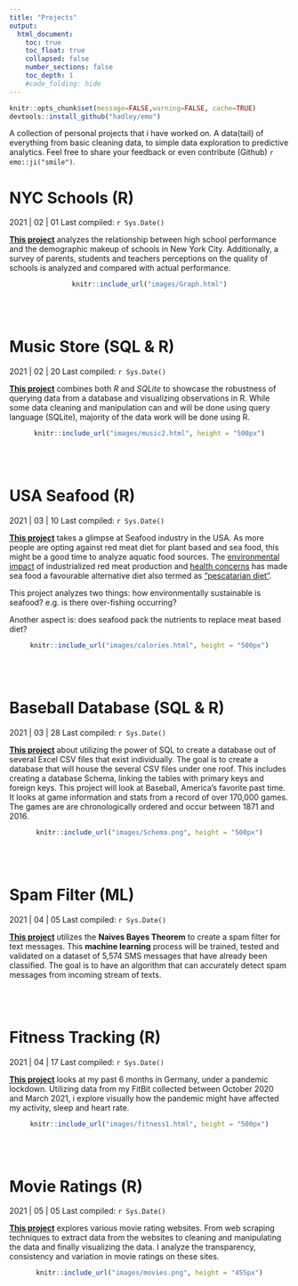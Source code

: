```yaml
---
title: "Projects"
output:
  html_document:
    toc: true
    toc_float: true
    collapsed: false
    number_sections: false
    toc_depth: 1
    #code_folding: hide
---
```


<head>
<!-- Global site tag (gtag.js) - Google Analytics -->
<script async src="https://www.googletagmanager.com/gtag/js?id=G-66RWGWWBXX"></script>
<script>
  window.dataLayer = window.dataLayer || [];
  function gtag(){dataLayer.push(arguments);}
  gtag('js', new Date());

  gtag('config', 'G-66RWGWWBXX');
</script>
</head>

```r
knitr::opts_chunk$set(message=FALSE,warning=FALSE, cache=TRUE)
devtools::install_github("hadley/emo")
```  
 
A collection of personal projects that i have worked on. A data(tail) of everything from basic cleaning data, to simple data exploration to predictive analytics. Feel free to share your feedback or even contribute (Github) `r emo::ji("smile")`.


# NYC Schools (R)

2021 | 02 | 01 Last compiled: `r Sys.Date()`

[**This project**](https://rickyboshe.github.io/Project-Files/) analyzes the relationship between high school performance and the demographic makeup of schools in New York City. Additionally, a survey of parents, students and teachers perceptions on the quality of schools is analyzed and compared with actual performance. 

<center>
```r
knitr::include_url("images/Graph.html")
```
</center>

<br><br>

# Music Store (SQL & R)

2021 | 02 | 20 Last compiled: `r Sys.Date()`

[**This project**](https://rickyboshe.github.io/Project-Files/Music.html) combines both *R* and *SQLite* to showcase the robustness of querying data from a database and visualizing observations in R. While some data cleaning and manipulation can and will be done using query language (SQLite), majority of the data work will be done using R. 

<center>
```r
knitr::include_url("images/music2.html", height = "500px")
```
</center>

<br><br>

# USA Seafood (R)

2021 | 03 | 10 Last compiled: `r Sys.Date()`

[**This project**](https://rickyboshe.github.io/Project-Files/Fisheries.html) takes a glimpse at Seafood industry in the USA. As more people are opting against red meat diet for plant based and sea food, this might be a good time to analyze aquatic food sources. The [environmental impact](https://www.greenpeace.org.uk/news/why-meat-is-bad-for-the-environment/#:~:text=It%20causes%20climate%20change,the%20atmosphere%2C%20accelerating%20global%20warming) of industrialized red meat production and [health concerns](https://www.nytimes.com/2019/09/30/health/red-meat-heart-cancer.html) has made sea food a favourable alternative diet also termed as ["pescatarian diet"](https://www.medicalnewstoday.com/articles/323907#:~:text=What%20is%20a%20pescatarian%20diet%3F&text=In%20the%20pescatarian%20diet%2C%20a,and%20fish%20products%20may%20enhance). 

This project analyzes two things: how environmentally sustainable is seafood? e.g. is there over-fishing occurring?


Another aspect is: does seafood pack the nutrients to replace meat based diet?

<center>
```r
knitr::include_url("images/calories.html", height = "500px")
```
</center>


<br></br>

# Baseball Database (SQL & R)

2021 | 03 | 28 Last compiled: `r Sys.Date()`

[**This project**](https://rickyboshe.github.io/Project-Files/Baseball.html) about utilizing the power of SQL to create a database out of several Excel CSV files that exist individually. The goal is to create a database that will house the several CSV files under one roof. This includes creating a database Schema, linking the tables with primary keys and foreign keys.
This project will look at Baseball, America’s favorite past time. It looks at game information and stats from a record of over 170,000 games. The games are are chronologically ordered and occur between 1871 and 2016. 

<center>
```r
knitr::include_url("images/Schema.png", height = "500px")
```
</center>

<br><br>

# Spam Filter (ML)

2021 | 04 | 05 Last compiled: `r Sys.Date()`

[**This project**](https://rickyboshe.github.io/Machine-Learning/) utilizes the **Naives Bayes Theorem** to create a spam filter for text messages. This **machine learning** process will be trained, tested and validated on a dataset of 5,574 SMS messages that have already been classified. The goal is to have an algorithm that can accurately detect spam messages from incoming stream of texts.

<br><br>

# Fitness Tracking (R)

2021 | 04 | 17 Last compiled: `r Sys.Date()`

[**This project**](https://rickyboshe.github.io/Project-Files/Fitness.html) looks at my past 6 months in Germany, under a pandemic lockdown. Utilizing data from my FitBit collected between October 2020 and March 2021, i explore visually how the pandemic might have affected my activity, sleep and heart rate. 

<center>
```r
knitr::include_url("images/fitness1.html", height = "500px")
```
</center>


<br><br>

# Movie Ratings (R)

2021 | 05 | 05 Last compiled: `r Sys.Date()`

[**This project**](https://rickyboshe.github.io/Project-Files/Movies.html) explores various movie rating websites. From web scraping techniques to extract data from the websites to cleaning and manipulating the data and finally visualizing the data. I analyze the transparency, consistency and variation in movie ratings on these sites.

<center>
```r
knitr::include_url("images/movies.png", height = "455px")
```
</center>
